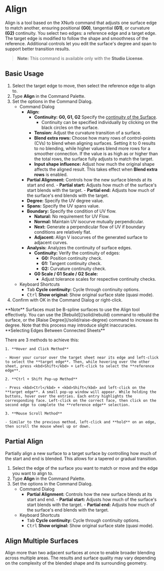 
# Align

<Reference shortcut="" command="Align" button="" />

Align is a tool based on the XNurb command that adjusts one surface edge to match another, ensuring positional **(G0)**, tangential **(G1)**, or curvature **(G2)** continuity. You select two edges: a reference edge and a target edge. The target edge is modified to follow the shape and smoothness of the reference. Additional controls let you edit the surface's degree and span to support better transition results.

> **Note:** This command is available only with the **Studio License**.

## Basic Usage

1. Select the target edge to move, then select the reference edge to align to.
2. Type **Align** in the Command Palette.
3. Set the options in the Command Dialog.
    - <Kst>Command Dialog</Kst>
        - **Align:**
            - **Continuity:** **G0, G1, G2** Specify the [continuity of the Surface](/cad-essentials/continuity-curve-and-surface).
                - Continuity can be specified individually by clicking on the black circles on the surface.
            - **Tension:** Adjust the curvature transition of a surface.
            - **Blend extra rows:** Choose how many rows of control-points (CVs) to blend when aligning surfaces. Setting it to 0 results to no blending, while higher values blend more rows for a smoother connection. If the value is as high as or higher than the total rows, the surface fully adjusts to match the target.
            - **Input shape influence:** Adjust how much the original shape affects the aligned result. This takes effect when **Blend extra rows** is enabled.
        - **Partial Alignment:** Controls how the new surface blends at its start and end. 
                - **Partial start:** Adjusts how much of the surface's start blends with the target.
                - **Partial end:** Adjusts how much of the surface's end blends with the target.
        - **Degree:** Specify the UV degree value.
        - **Spans:** Specify the UV spans value.
        - **Boundary:** Specify the condition of UV flow.
            - **Natural:** No requirement for UV Flow.
            - **Normal:** Maintain UV isocurve mutually perpendicular.
            - **Next:** Generate a perpendicular flow of UV if boundary conditions are relatively flat.
            - **Adjacent:** Align V isocurves of the generated surface to adjacent curves. 
        - **Analysis:** Analyzes the continuity of surface edges.
            - **Continuity:** Verify the continuity of edges:
                - **G0:** Position continuity check.
                - **G1:** Tangent continuity check.
                - **G2:** Curvature continuity check.
            - **G0 Scale / G1 Scale / G2 Scale:** 
                - Adjust tolerance scales for respective continuity checks.
    - <Kst>Keyboard Shortcuts</Kst>
        - <kbd>Tab</kbd> **Cycle continuity:** Cycle through continuity options.
        - <kbd>Ctrl</kbd> **Show original:** Show original surface state (quasi mode).
4. Confirm with OK in the Command Dialog or right-click.

<VideoPlayer fileName="align-1"/>

<Callout emoji="❗">
**Note**    
Surfaces must be B-spline surfaces to use the Align tool effectively. You can use the [Rebuild](/solid/rebuild) command to rebuild the surface, or the [Raise Degree](/solid/raise-degree) command to increase its degree. Note that this process may introduce slight inaccuracies. 
</Callout>

<Callout type="info" emoji="ℹ️">
**Selecting Edges Between Connected Sheets**

There are 3 methods to achieve this:

    1. **Hover and Click Method** 
    
    - Hover your cursor over the target sheet near its edge and left-click to select the **target edge**. Then, while hovering over the other sheet, press <kbd>Shift</kbd> + Left-click to select the **reference edge**.

    2. **Ctrl + Shift Pop-up Method** 

    - Press <kbd>Ctrl</kbd> + <kbd>Shift</kbd> and left-click on the **target edge**. A small pop-up window will appear. While holding the buttons, hover over the entries. Each entry highlights the corresponding face. Left-click on the correct face, then click on the second edge to complete the **reference edge** selection.

    3. **Mouse Scroll Method**

    - Similar to the previous method, left-click and **hold** on an edge, then scroll the mouse wheel up or down.

</Callout>

<VideoPlayer fileName="align-0"/>

## Partial Align

Partially align a new surface to a target surface by controlling how much of the start and end is blended. This allows for a tapered or gradual transition.

1. Select the edge of the surface you want to match or move and the edge you want to align to.
2. Type **Align** in the Command Palette.
3. Set the options in the Command Dialog.
    - <Kst>Command Dialog</Kst>
        - **Partial Alignment:** Controls how the new surface blends at its start and end.
                - **Partial start:** Adjusts how much of the surface's start blends with the target.
                - **Partial end:** Adjusts how much of the surface's end blends with the target.
    - <Kst>Keyboard Shortcuts</Kst>
        - <kbd>Tab</kbd> **Cycle continuity:** Cycle through continuity options.
        - <kbd>Ctrl</kbd> **Show original:** Show original surface state (quasi mode).

<VideoPlayer fileName="align-2"/>

## Align Multiple Surfaces

Align more than two adjacent surfaces at once to enable broader blending across multiple areas. The results and surface quality may vary depending on the complexity of the blended shape and its surrounding geometry.

<VideoPlayer fileName="align-3"/>